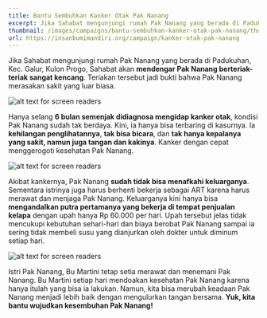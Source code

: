 ```yaml
---
title: Bantu Sembuhkan Kanker Otak Pak Nanang
excerpt: Jika Sahabat mengunjungi rumah Pak Nanang yang berada di Padukuhan, Kec. Galur, Kulon Progo, Sahabat akan mendengar Pak Nanang berteriak-teriak sangat kencang. Teriakan tersebut jadi bukti bahwa Pak Nanang merasakan sakit yang luar biasa.
thumbnail: /images/campaigns/bantu-sembuhkan-kanker-otak-pak-nanang/thumbnail.jpg
url: https://insanbumimandiri.org/campaign/kanker-otak-pak-nanang
---
```


Jika Sahabat mengunjungi rumah Pak Nanang yang berada di Padukuhan, Kec. Galur, Kulon Progo, Sahabat akan **mendengar Pak Nanang berteriak-teriak sangat kencang**. Teriakan tersebut jadi bukti bahwa Pak Nanang merasakan sakit yang luar biasa.

![alt text for screen readers](/images/campaigns/bantu-sembuhkan-kanker-otak-pak-nanang/1.jpg)

Hanya selang **6 bulan semenjak didiagnosa mengidap kanker otak**, kondisi Pak Nanang sudah tak berdaya. Kini, ia hanya bisa terbaring di kasurnya. Ia **kehilangan penglihatannya**, **tak bisa bicara**, dan **tak hanya kepalanya yang sakit, namun juga tangan dan kakinya**. Kanker dengan cepat menggerogoti kesehatan Pak Nanang.

![alt text for screen readers](/images/campaigns/bantu-sembuhkan-kanker-otak-pak-nanang/2.jpg)

Akibat kankernya, Pak Nanang **sudah tidak bisa menafkahi keluarganya**. Sementara istrinya juga harus berhenti bekerja sebagai ART karena harus merawat dan menjaga Pak Nanang. Keluarganya kini hanya bisa **mengandalkan putra pertamanya yang bekerja di tempat penjualan kelapa** dengan upah hanya Rp 60.000 per hari. Upah tersebut jelas tidak mencukupi kebutuhan sehari-hari dan biaya berobat Pak Nanang sampai ia sering tidak membeli susu yang dianjurkan oleh dokter untuk diminum setiap hari.

![alt text for screen readers](/images/campaigns/bantu-sembuhkan-kanker-otak-pak-nanang/3.jpg)

Istri Pak Nanang, Bu Martini tetap setia merawat dan menemani Pak Nanang. Bu Martini setiap hari mendoakan kesehatan Pak Nanang karena hanya itulah yang bisa ia lakukan. Namun, kita bisa merubah keadaan Pak Nanang menjadi lebih baik dengan mengulurkan tangan bersama. **Yuk, kita bantu wujudkan kesembuhan Pak Nanang!**
